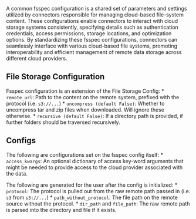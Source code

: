 A common fsspec configuration is a shared set of parameters and settings utilized by connectors responsible for managing cloud-based file-system content. These configurations enable connectors to interact with cloud storage systems consistently, specifying details such as authentication credentials, access permissions, storage locations, and optimization options. By standardizing these fsspec configurations, connectors can seamlessly interface with various cloud-based file systems, promoting interoperability and efficient management of remote data storage across different cloud providers.

## File Storage Configuration

Fsspec configuration is an extension of the File Storage Config: \* `remote_url`: Path to the content on the remote system, prefixed with the protocol (i.e. `s3://...`) \* `uncompress (default False)`: Whether to uncompress tar and zip files when downloaded. Will ignore these otherwise. \* `recursive (default False)`: If a directory path is provided, if further folders should be traversed recursively.

## Configs

The following are configurations set on the fsspec config itself: \* `access_kwargs`: An optional dictionary of access key-word arguments that might be needed to provide access to the cloud provider associated with the data.

The following are generated for the user after the config is initialized: \* `protocol`: The protocol is pulled out from the raw remote path passed in (i.e. `s3` from `s3://...`) \* `path_without_protocol`: The file path on the remote source without the protocol. \* `dir_path` and `file_path`: The raw remote path is parsed into the directory and file if it exists.